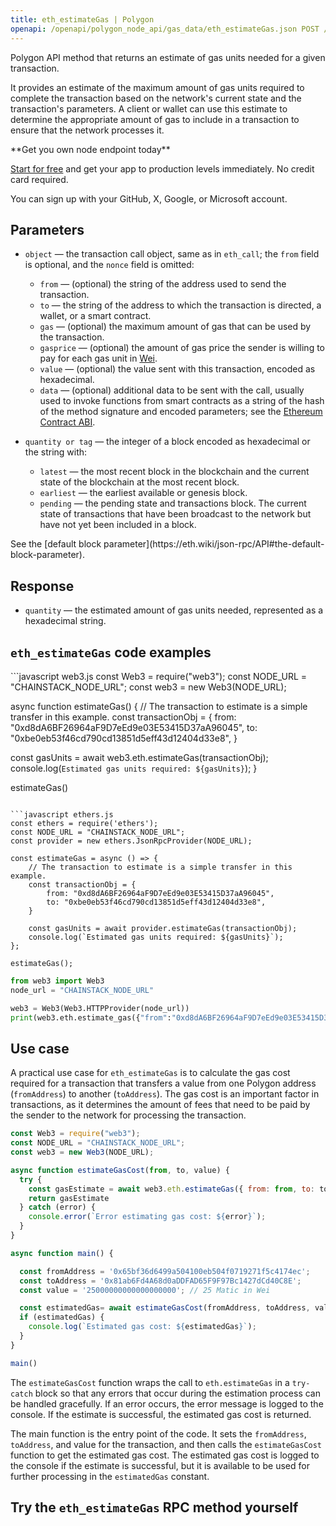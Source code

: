 ---
title: eth_estimateGas | Polygon
openapi: /openapi/polygon_node_api/gas_data/eth_estimateGas.json POST /a9bca2f0f84b54086ceebe590316fff3
---

Polygon API method that returns an estimate of gas units needed for a given transaction.

It provides an estimate of the maximum amount of gas units required to complete the transaction based on the network's current state and the transaction's parameters. A client or wallet can use this estimate to determine the appropriate amount of gas to include in a transaction to ensure that the network processes it.

<Check>
**Get you own node endpoint today**

[Start for free](https://console.chainstack.com/) and get your app to production levels immediately. No credit card required.

You can sign up with your GitHub, X, Google, or Microsoft account.
</Check>


## Parameters

* `object` — the transaction call object, same as in `eth_call`; the `from` field is optional, and the `nonce` field is omitted:

  + `from` — (optional) the string of the address used to send the transaction.
  + `to` — the string of the address to which the transaction is directed, a wallet, or a smart contract.
  + `gas` — (optional) the maximum amount of gas that can be used by the transaction.
  + `gasprice` — (optional) the amount of gas price the sender is willing to pay for each gas unit in [Wei](https://ethereum.org/en/developers/docs/intro-to-ether/#denominations).
  + `value` — (optional) the value sent with this transaction, encoded as hexadecimal.
  + `data` — (optional) additional data to be sent with the call, usually used to invoke functions from smart contracts as a string of the hash of the method signature and encoded parameters; see the [Ethereum Contract ABI](https://solidity.readthedocs.io/en/latest/abi-spec.html).
* `quantity or tag` — the integer of a block encoded as hexadecimal or the string with:

  + `latest` — the most recent block in the blockchain and the current state of the blockchain at the most recent block.
  + `earliest` — the earliest available or genesis block.
  + `pending` — the pending state and transactions block. The current state of transactions that have been broadcast to the network but have not yet been included in a block.

<Note>
See the [default block parameter](https://eth.wiki/json-rpc/API#the-default-block-parameter).
</Note>


## Response

* `quantity` — the estimated amount of gas units needed, represented as a hexadecimal string.

## `eth_estimateGas` code examples

<CodeGroup>
```javascript web3.js
const Web3 = require("web3");
const NODE_URL = "CHAINSTACK_NODE_URL";
const web3 = new Web3(NODE_URL);

async function estimateGas() {
	// The transaction to estimate is a simple transfer in this example.
  const transactionObj = {
    from: "0xd8dA6BF26964aF9D7eEd9e03E53415D37aA96045",
    to: "0xbe0eb53f46cd790cd13851d5eff43d12404d33e8",
  }

  const gasUnits = await web3.eth.estimateGas(transactionObj);
  console.log(`Estimated gas units required: ${gasUnits}`);
}

estimateGas()
```

```javascript ethers.js
const ethers = require('ethers');
const NODE_URL = "CHAINSTACK_NODE_URL";
const provider = new ethers.JsonRpcProvider(NODE_URL);

const estimateGas = async () => {
    // The transaction to estimate is a simple transfer in this example.
    const transactionObj = {
        from: "0xd8dA6BF26964aF9D7eEd9e03E53415D37aA96045",
        to: "0xbe0eb53f46cd790cd13851d5eff43d12404d33e8",
    }

    const gasUnits = await provider.estimateGas(transactionObj);
    console.log(`Estimated gas units required: ${gasUnits}`);
};

estimateGas();
```

```python web3.py
from web3 import Web3  
node_url = "CHAINSTACK_NODE_URL"

web3 = Web3(Web3.HTTPProvider(node_url)) 
print(web3.eth.estimate_gas({"from":"0xd8dA6BF26964aF9D7eEd9e03E53415D37aA96045","to":"0xbe0eb53f46cd790cd13851d5eff43d12404d33e8"}, "latest" ))  
```
</CodeGroup>


## Use case

A practical use case for `eth_estimateGas` is to calculate the gas cost required for a transaction that transfers a value from one Polygon address (`fromAddress`) to another (`toAddress`). The gas cost is an important factor in transactions, as it determines the amount of fees that need to be paid by the sender to the network for processing the transaction.

```javascript index.js
const Web3 = require("web3");
const NODE_URL = "CHAINSTACK_NODE_URL";
const web3 = new Web3(NODE_URL);

async function estimateGasCost(from, to, value) {
  try {
    const gasEstimate = await web3.eth.estimateGas({ from: from, to: to, value: value });
    return gasEstimate
  } catch (error) {
    console.error(`Error estimating gas cost: ${error}`);
  }
}

async function main() {

  const fromAddress = '0x65bf36d6499a504100eb504f0719271f5c4174ec';
  const toAddress = '0x81ab6Fd4A68d0aDDFAD65F9F97Bc1427dCd40C8E';
  const value = '25000000000000000000'; // 25 Matic in Wei

  const estimatedGas= await estimateGasCost(fromAddress, toAddress, value)
  if (estimatedGas) {
    console.log(`Estimated gas cost: ${estimatedGas}`);
  }
}

main()
```


The `estimateGasCost` function wraps the call to `eth.estimateGas` in a `try-catch` block so that any errors that occur during the estimation process can be handled gracefully. If an error occurs, the error message is logged to the console. If the estimate is successful, the estimated gas cost is returned.

The main function is the entry point of the code. It sets the `fromAddress`, `toAddress`, and value for the transaction, and then calls the `estimateGasCost` function to get the estimated gas cost. The estimated gas cost is logged to the console if the estimate is successful, but it is available to be used for further processing in the `estimatedGas` constant.

## Try the `eth_estimateGas` RPC method yourself